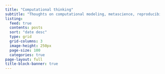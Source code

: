 ---
title: "Computational thinking"
subtitle: "Thoughts on computational modeling, metascience, reproducibility, R, bayesian methods and more"
listing:
  feed: true
  contents: posts
  sort: "date desc"
  type: grid
  grid-columns: 3
  image-height: 250px
  page-size: 100
  categories: true
page-layout: full
title-block-banner: true
---
